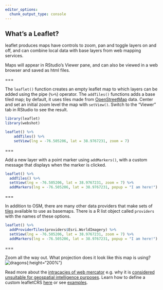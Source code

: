 ```yaml
---
editor_options: 
  chunk_output_type: console
---
```


## What's a Leaflet?

leaflet produces maps have controls to zoom, pan and toggle layers on and off, and can combine local data with base layers from web mapping services. 

Maps will appear in RStudio's Viewer pane, and can also be viewed in a web browser and saved as html files. 

===

The `leaflet()` function creates an empty leaflet map to which layers can be added using the pipe (`%>%`) operator. The `addTiles()` functions adds a base tiled map; by default, it uses tiles made from [OpenStreetMap](https://www.openstreetmap.org/) data. Center and set an initial zoom level the map with `setView()`. Switch to the "Viewer" tab in RStudio to see the result.

```r
library(leaflet)
library(webshot)

leaflet() %>%
    addTiles() %>%
    setView(lng = -76.505206, lat = 38.9767231, zoom = 7)

```

===

Add a new layer with a point marker using `addMarkers()`, with a custom message that displays when the marker is clicked. 

```r
leaflet() %>%
  addTiles() %>%
  setView(lng = -76.505206, lat = 38.9767231, zoom = 7) %>%
  addMarkers(lng = -76.505206, lat = 38.9767231, popup = "I am here!")

```

===

In addition to OSM, there are many other data providers that make sets of [tiles](https://wiki.openstreetmap.org/wiki/Tiles) available to use as basemaps. There is a R list object called `providers` with the names of these options. 

```r
leaflet() %>%
  addProviderTiles(providers$Esri.WorldImagery) %>%
  setView(lng = -76.505206, lat = 38.9767231, zoom = 7) %>%
  addMarkers(lng = -76.505206, lat = 38.9767231, popup = "I am here!")

```

===

Zoom all the way out. What projection does it look like this map is using? 
![dragons]({% include asset.html path="images/dragons.png" %}){:height="200%"}

Read more about the [intracacies of web mercator](https://www.researchgate.net/publication/265895464_Implications_of_Web_Mercator_and_Its_Use_in_Online_Mapping) e.g. why it is [considered unsuitable for geospatial intelligence purposes](https://www.slideshare.net/NGA_GEOINT/ngas-position-on-webmercator). Learn how to define a custom leafletCRS [here](https://rstudio.github.io/leaflet/projections.html) or see [examples](http://rpubs.com/bhaskarvk/leaflet-polarmaps).